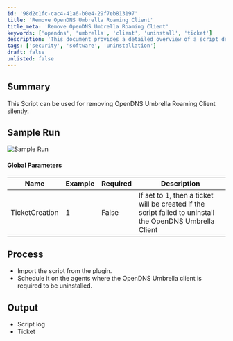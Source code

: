 ```yaml
---
id: '98d2c1fc-cac4-41a6-b0e4-29f7eb813197'
title: 'Remove OpenDNS Umbrella Roaming Client'
title_meta: 'Remove OpenDNS Umbrella Roaming Client'
keywords: ['opendns', 'umbrella', 'client', 'uninstall', 'ticket']
description: 'This document provides a detailed overview of a script designed to silently remove the OpenDNS Umbrella Roaming Client. It includes sample run visuals, global parameters, and process steps for effective uninstallation.'
tags: ['security', 'software', 'uninstallation']
draft: false
unlisted: false
---
```

## Summary

This Script can be used for removing OpenDNS Umbrella Roaming Client silently.

## Sample Run

![Sample Run](../../../static/img/Cisco-UmbrellaOpenDNS-Client---Uninstall/image_1.png)

#### Global Parameters

| Name            | Example | Required | Description                                                                                         |
|-----------------|---------|----------|-----------------------------------------------------------------------------------------------------|
| TicketCreation   | 1       | False    | If set to 1, then a ticket will be created if the script failed to uninstall the OpenDNS Umbrella Client |

## Process

- Import the script from the plugin.
- Schedule it on the agents where the OpenDNS Umbrella client is required to be uninstalled.

## Output

- Script log
- Ticket











